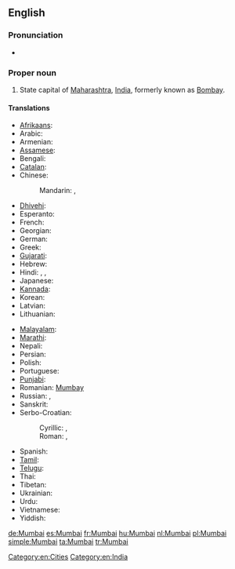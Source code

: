 ==English==
{{wikipedia}}

===Pronunciation===
* {{IPA|/ˈmʊmˌbaɪ/|lang=en}}

===Proper noun===
{{en-proper noun}}

# State capital of [[Maharashtra]], [[India]], formerly known as [[Bombay]].

====Translations====
{{trans-top|state capital of Maharashtra}}
* [[Afrikaans]]: {{t|af|Moembaai}}
* Arabic: {{t|ar|ممباي|m|tr=mumbáy}}
* Armenian: {{t-|hy|Մումբայ|tr=Mumbay}}
* [[Assamese]]: {{t|as|মুম্বাই|sc=Beng|tr=mumbā'i}}
* Bengali: {{t-|bn|মুম্বাই|sc=Beng|xs=Bengali|tr=mumbā'i}}
* [[Catalan]]: {{t|ca|Bombai}}
* Chinese:
*: Mandarin: {{t|cmn|孟買|sc=Hani}}, {{t|cmn|孟买|tr=Mèngmǎi|sc=Hani}}
* [[Dhivehi]]: {{t|dv|މުންބާ}} {{rfr|lang=dv}}
* Esperanto: {{t|eo|Mumbajo}}
* French: {{t+|fr|Bombay|f}}
* Georgian: {{t|ka|მუმბაი|tr=mumbai|sc=Geor|xs=Georgian}}
* German: {{t+|de|Mumbai|n}}
* Greek: {{t-|el|Βομβάη|tr=Vomvái|sc=Grek}}
* [[Gujarati]]: {{t|gu|મુંબઈ|sc=Gujr|tr=Mumba'ī}}
* Hebrew: {{t|he|מומבאי|tr=mumbai|sc=Hebr}}
* Hindi: {{t-|hi|मुंबई|tr=mumba'ī|xs=Hindi}}, {{t+|hi|मुम्बई|tr=mumba'ī|xs=Hindi}}, {{t|hi|बॉम्बे|tr=bŏmbē|xs=Hindi}}
* Japanese: {{t|ja|ムンバイ|tr=Munbai|sc=Jpan}}
* [[Kannada]]: {{t|kn|ಮುಂಬೈ|sc=Knda|tr=mumbai}}
* Korean: {{t|ko|뭄바이|tr=Mumbai|sc=Hang}}
* Latvian: {{t|lv|Mumbaja}}
* Lithuanian: {{t|lt|Mumbajus}}
{{trans-mid}}
* [[Malayalam]]: {{t|ml|മുംബൈ|sc=Mlym|tr=mumbai}}
* [[Marathi]]: {{t|mr|मुंबई|tr=mumba'ī|sc=Deva}}
* Nepali: {{t-|ne|मुम्बई|sc=Deva|xs=Nepali|tr=mumba'ī}}
* Persian: {{t|fa|بمبئی|tr=bomba’i|sc=fa-Arab}}
* Polish: {{t|pl|Bombaj|m}}
* Portuguese: {{t|pt|Bombaim}}
* [[Punjabi]]: {{t|pa|ਮੁੰਬਈ|tr=muba'ī}}
* Romanian: [[Mumbay]]
* Russian: {{t-|ru|Мумбаи|m|tr=Mumbái|sc=Cyrl}} {{indeclinable}}, {{t+|ru|Бомбей|m|tr=Bombéj|sc=Cyrl}}
* Sanskrit: {{t|sa|बम्बई|sc=Deva|tr=bamba'ī}}
* Serbo-Croatian:
*: Cyrillic: {{t|sh|Мумбај|m|sc=Cyrl}}, {{t|sh|Бомбај|m|sc=Cyrl}}
*: Roman: {{t|sh|Mumbaj|m}}, {{t|sh|Bombaj|m}}
* Spanish: {{t|es|Bombay}}
* [[Tamil]]: {{t|ta|மும்பை|sc=Taml|tr=mumpai}}
* [[Telugu]]: {{t|te|ముంబై|sc=Telu|tr=mumbai}}
* Thai: {{t|th|มุมไบ|tr=moombai}}
* Tibetan: {{t|bo|འབོམ་སྦེ|sc=Tibt}} {{rfr|lang=bo}}
* Ukrainian: {{t|uk|Мумбаї|sc=Cyrl}}
* Urdu: {{t|ur|ممبئی|xs=Urdu}}
* Vietnamese: {{t-|vi|Mumbai|xs=Vietnamese}}
* Yiddish: {{t|yi|מומביי|tr=mumbai|xs=Yiddish|sc=Hebr}}
{{trans-bottom}}

[[Category:en:Cities]]
[[Category:en:India]]

[[de:Mumbai]]
[[es:Mumbai]]
[[fr:Mumbai]]
[[hu:Mumbai]]
[[nl:Mumbai]]
[[pl:Mumbai]]
[[simple:Mumbai]]
[[ta:Mumbai]]
[[tr:Mumbai]]